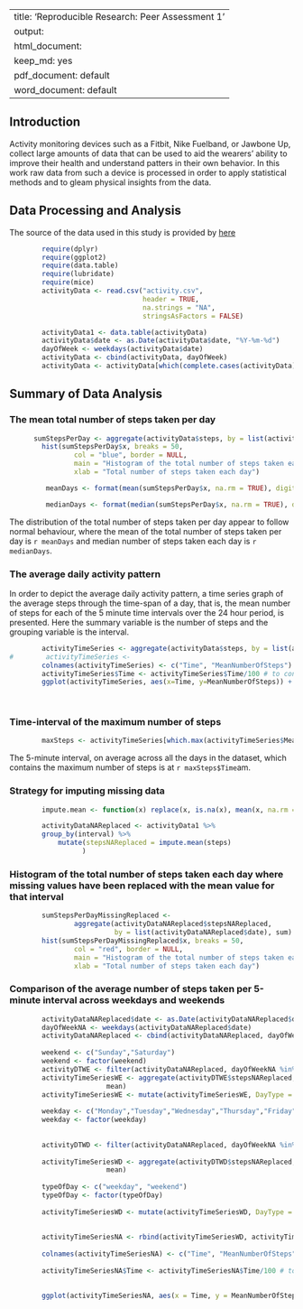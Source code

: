 
---
title: 'Reproducible Research: Peer Assessment 1'
output:
  html_document:
    keep_md: yes
  pdf_document: default
  word_document: default
---

## Introduction

Activity monitoring devices such as a Fitbit, Nike Fuelband, or Jawbone Up, collect large amounts of data that can be used to aid the wearers' ability to improve their health and understand patters in their own behavior. In this work raw data from such a device is processed in order to apply statistical methods and to gleam physical insights from the data.

## Data Processing and Analysis

The source of the data used in this study is provided by [here](https://d396qusza40orc.cloudfront.net/repdata%2Fdata%2Factivity.zip)

```r
        require(dplyr)
        require(ggplot2)
        require(data.table)
        require(lubridate)
        require(mice)
        activityData <- read.csv("activity.csv", 
                                 header = TRUE, 
                                 na.strings = "NA",
                                 stringsAsFactors = FALSE)

        activityData1 <- data.table(activityData)
        activityData$date <- as.Date(activityData$date, "%Y-%m-%d") 
        dayOfWeek <- weekdays(activityData$date)
        activityData <- cbind(activityData, dayOfWeek)
        activityData <- activityData[which(complete.cases(activityData)),]
```


## Summary of Data Analysis

### The mean total number of steps taken per day

```r
      sumStepsPerDay <- aggregate(activityData$steps, by = list(activityData$date), sum)
        hist(sumStepsPerDay$x, breaks = 50,
                col = "blue", border = NULL,
                main = "Histogram of the total number of steps taken each day",
                xlab = "Total number of steps taken each day")
```

```r
         meanDays <- format(mean(sumStepsPerDay$x, na.rm = TRUE), digits = 2)
```


```r
         medianDays <- format(median(sumStepsPerDay$x, na.rm = TRUE), digits = 2)
```


The distribution of the total number of steps taken per day appear to follow normal behaviour, where the mean of the total number of steps taken per day is `r meanDays` and median number of steps taken each day is `r  medianDays`.

### The average daily activity pattern
In order to depict the average daily activity pattern, a time series graph of the average steps through the time-span of a day, that is, the mean number of steps for each of the 5 minute time intervals over the 24 hour period, is presented.
Here the summary variable is the number of steps and the grouping variable is the interval.

```r

        activityTimeSeries <- aggregate(activityData$steps, by = list(activityData$interval), mean)
#        activityTimeSeries <- 
        colnames(activityTimeSeries) <- c("Time", "MeanNumberOfSteps")
        activityTimeSeries$Time <- activityTimeSeries$Time/100 # to convert the time interval to hours
        ggplot(activityTimeSeries, aes(x=Time, y=MeanNumberOfSteps)) + geom_line() + xlab("Time(Hours)") + ylab("Mean number of steps")
        
         
```

### Time-interval of the maximum number of steps

```r
        maxSteps <- activityTimeSeries[which.max(activityTimeSeries$MeanNumberOfSteps),]
```

The 5-minute interval, on average across all the days in the dataset, which contains the maximum number of steps is at `r maxSteps$Time`am.

### Strategy for imputing missing data

```r
        impute.mean <- function(x) replace(x, is.na(x), mean(x, na.rm = TRUE))

        activityDataNAReplaced <- activityData1 %>%
        group_by(interval) %>%
            mutate(stepsNAReplaced = impute.mean(steps)
                  )
```

### Histogram of the total number of steps taken each day where missing values have been replaced with the mean value for that interval

```r
        sumStepsPerDayMissingReplaced <-    
                aggregate(activityDataNAReplaced$stepsNAReplaced, 
                          by = list(activityDataNAReplaced$date), sum)
        hist(sumStepsPerDayMissingReplaced$x, breaks = 50,
                col = "red", border = NULL,
                main = "Histogram of the total number of steps taken each day",
                xlab = "Total number of steps taken each day")
```

### Comparison of the average number of steps taken per 5-minute interval across weekdays and weekends

```r
        activityDataNAReplaced$date <- as.Date(activityDataNAReplaced$date, "%Y-%m-%d") 
        dayOfWeekNA <- weekdays(activityDataNAReplaced$date)
        activityDataNAReplaced <- cbind(activityDataNAReplaced, dayOfWeekNA)
        
        weekend <- c("Sunday","Saturday")
        weekend <- factor(weekend)
        activityDTWE <- filter(activityDataNAReplaced, dayOfWeekNA %in% weekend)
        activityTimeSeriesWE <- aggregate(activityDTWE$stepsNAReplaced, by = list(activityDTWE$interval), 
                        mean)
        activityTimeSeriesWE <- mutate(activityTimeSeriesWE, DayType = "weekend")
        
        weekday <- c("Monday","Tuesday","Wednesday","Thursday","Friday")
        weekday <- factor(weekday)
        
         
        activityDTWD <- filter(activityDataNAReplaced, dayOfWeekNA %in% weekday)
        
        activityTimeSeriesWD <- aggregate(activityDTWD$stepsNAReplaced, by = list(activityDTWD$interval), 
                        mean)
        
        typeOfDay <- c("weekday", "weekend")
        typeOfDay <- factor(typeOfDay)
        
        activityTimeSeriesWD <- mutate(activityTimeSeriesWD, DayType = "weekday")
        
 
        activityTimeSeriesNA <- rbind(activityTimeSeriesWD, activityTimeSeriesWE)
        
        colnames(activityTimeSeriesNA) <- c("Time", "MeanNumberOfSteps", "DayType")
        
        activityTimeSeriesNA$Time <- activityTimeSeriesNA$Time/100 # to convert the time interval to hours

        
        ggplot(activityTimeSeriesNA, aes(x = Time, y = MeanNumberOfSteps, color = DayType)) + geom_line() + xlab("Time(Hours)") + ylab("Mean number of steps") + facet_grid(DayType ~ .)

```

